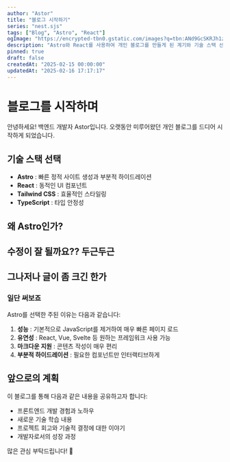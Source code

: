```yaml
---
author: "Astor"
title: "블로그 시작하기"
series: "nest.sjs"
tags: ["Blog", "Astro", "React"]
ogImage: "https://encrypted-tbn0.gstatic.com/images?q=tbn:ANd9GcSKRJh1ziIV8q214pk4iybhaHKTbYRiAaXUoQ&s"
description: "Astro와 React를 사용하여 개인 블로그를 만들게 된 계기와 기술 스택 선택 이유에 대해 이야기합니다."
pinned: true
draft: false
createdAt: "2025-02-15 00:00:00"
updatedAt: "2025-02-16 17:17:17"
---
```


# 블로그를 시작하며

안녕하세요! 백엔드 개발자 Astor입니다.
오랫동안 미루어왔던 개인 블로그를 드디어 시작하게 되었습니다.

## 기술 스택 선택

- **Astro**
  : 빠른 정적 사이트 생성과 부분적 하이드레이션
- **React**
  : 동적인 UI 컴포넌트
- **Tailwind CSS**
  : 효율적인 스타일링
- **TypeScript**
  : 타입 안정성

## 왜 Astro인가?

## 수정이 잘 될까요?? 두근두근

## 그나저나 글이 좀 크긴 한가

### 일단 써보죠

Astro를 선택한 주된 이유는 다음과 같습니다:

1. **성능**
   : 기본적으로 JavaScript를 제거하여 매우 빠른 페이지 로드
2. **유연성**
   : React, Vue, Svelte 등 원하는 프레임워크 사용 가능
3. **마크다운 지원**
   : 콘텐츠 작성이 매우 편리
4. **부분적 하이드레이션**
   : 필요한 컴포넌트만 인터랙티브하게

## 앞으로의 계획

이 블로그를 통해 다음과 같은 내용을 공유하고자 합니다:

- 프론트엔드 개발 경험과 노하우
- 새로운 기술 학습 내용
- 프로젝트 회고와 기술적 결정에 대한 이야기
- 개발자로서의 성장 과정

많은 관심 부탁드립니다! 🚀
